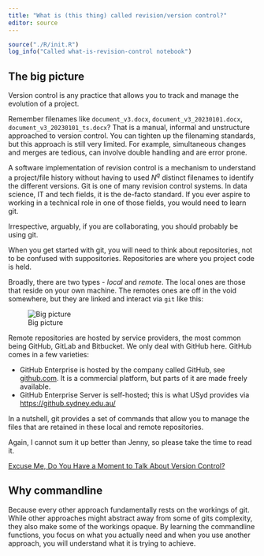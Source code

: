 ```yaml
---
title: "What is (this thing) called revision/version control?"
editor: source
---
```


```r
source("./R/init.R")
log_info("Called what-is-revision-control notebook")
```

## The big picture {#sec-what-is-big-pic}

Version control is any practice that allows you to track and manage the evolution of a project.

Remember filenames like `document_v3.docx`, `document_v3_20230101.docx`, `document_v3_20230101_ts.docx`?
That is a manual, informal and unstructure approached to version control.
You can tighten up the filenaming standards, but this approach is still very limited.
For example, simultaneous changes and merges are tedious, can involve double handling and are error prone.

A software implementation of revision control is a mechanism to understand a project/file history without having to used $N^q$ distinct filenames to identify the different versions.
Git is one of many revision control systems. 
In data science, IT and tech fields, it is the de-facto standard.
If you ever aspire to working in a technical role in one of those fields, you would need to learn git.

Irrespective, arguably, if you are collaborating, you should probably be using git.

When you get started with git, you will need to think about repositories, not to be confused with suppositories.
Repositories are where you project code is held.

Broadly, there are two types - *local* and *remote*.
The local ones are those that reside on your own machine. 
The remotes ones are off in the void somewhere, but they are linked and interact via `git` like this:

![Big picture](../fig/git-big-pic.jpg)

Remote repositories are hosted by service providers, the most common being GitHub, GitLab and Bitbucket.
We only deal with GitHub here.
GitHub comes in a few varieties: 

- GitHub Enterprise is hosted by the company called GitHub, see [github.com](https://github.com/). It is a commercial platform, but parts of it are made freely available.
- GitHub Enterprise Server is self-hosted; this is what USyd provides via [https://github.sydney.edu.au/](https://github.sydney.edu.au/)

In a nutshell, git provides a set of commands that allow you to manage the files that are retained in these local and remote repositories.

Again, I cannot sum it up better than Jenny, so please take the time to read it.

[Excuse Me, Do You Have a Moment to Talk About Version Control?](https://www.tandfonline.com/doi/full/10.1080/00031305.2017.1399928?needAccess=true)



## Why commandline

Because every other approach fundamentally rests on the workings of git.
While other approaches might abstract away from some of gits complexity, they also make some of the workings opaque.
By learning the commandline functions, you focus on what you actually need and when you use another approach, you will understand what it is trying to achieve.



